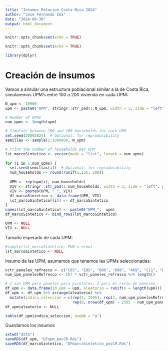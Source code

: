 ---
title: "Insumos Rotacion Costa Rica 2024"
author: "José Fernando Zea"
date: "2024-09-30"
output: html_document
---

```{r setup, include=FALSE}
knitr::opts_chunk$set(echo = TRUE)
```




```{r setup, include=FALSE}
knitr::opts_chunk$set(echo = TRUE)
```


```{r, warning=FALSE, message=FALSE}
library(dplyr)
```





# Creación de insumos

Vamos a simular una estructura poblacional similar a la de Costa Rica, simularemos UPM's entre 100 a 200 vivienda en cada UPM:

```{r}
N_upm <- 10900
upm <- paste0("UPM", stringr::str_pad(1:N_upm, width = 5, side = "left", pad = "0"))
```


```{r}
# Number of UPMs
num_upms <- length(upm)

# Simulate between 100 and 200 households for each UPM
set.seed(20092024)  # Optional: for reproducibility
semillas <- sample(1:1000000, N_upm)

# Print the number of households per UPM
lst_marcoSintetico <- vector(mode = "list", length = num_upms)
  
for (i in 1:num_upms) {
  set.seed(semillas[i])  # Optional: for reproducibility
  num_households <- round(runif(1,156, 200))
  
  UPM <- rep(upm[i], num_households)
  VIV <- stringr::str_pad(1:num_households, width = 3, side = "left", pad = "0")
  VIV <- paste0(UPM, "_", VIV)
  df_marcoSintetico <- data.frame(UPM, VIV)
  lst_marcoSintetico[[i]] <- df_marcoSintetico
}
names(lst_marcoSintetico) <- paste0("UPM_",  upm)
df_marcoSintetico <- bind_rows(lst_marcoSintetico)

UPM <- NULL
VIV <- NULL
```

Tamaño esperado de cada UPM:

```{r}
#sapply(lst_marcoSintetico, FUN = nrow)
lst_marcoSintetico <- NULL
```




Insumo de las UPM, asumamos que tenemos las UPMs seleccionadas:

```{r}
vctr_paneles_refresco <- c("C03", "E05", "B06", "D08", "A09", "C11", "E13")
num_upm_panelesRefresco <- 167 * vctr_paneles_refresco %>% length()
```


```{r}
# 1 son UPM para paneles para pivotales, 2 para el resto de paneles
df_upm <- data.frame(id_upm = upm, aleatorio = runif(n = length(upm))) 
df_upm <- df_upm %>% arrange(aleatorio) %>% 
  mutate(indica_seleccion = c(rep(1, 2505), rep(2, num_upm_panelesRefresco),
                              rep(0, nrow(df_upm) - 2505 - num_upm_panelesRefresco)))
df_upm$aleatorio <- NULL
```


```{r}
table(df_upm$indica_seleccion, useNA = "a")
```


Guardamos los insumos


```{r}
setwd("data")
saveRDS(df_upm, "DFupm_pocCR.Rds")
saveRDS(df_marcoSintetico, "DFmarcoSintetico_pocCR.Rds")

```

